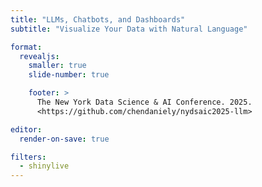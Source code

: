 ```yaml
---
title: "LLMs, Chatbots, and Dashboards"
subtitle: "Visualize Your Data with Natural Language"

format:
  revealjs:
    smaller: true
    slide-number: true

    footer: >
      The New York Data Science & AI Conference. 2025.
      <https://github.com/chendaniely/nydsaic2025-llm>

editor:
  render-on-save: true

filters:
  - shinylive
---
```

